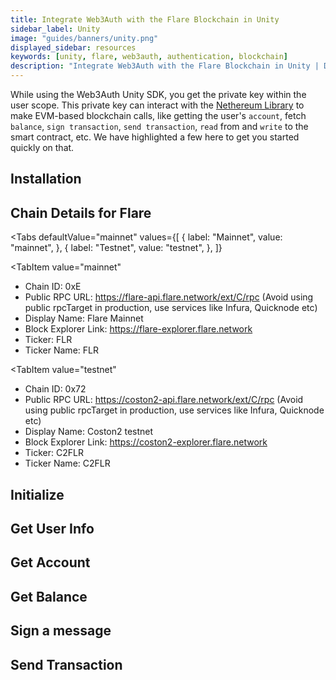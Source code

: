 ```yaml
---
title: Integrate Web3Auth with the Flare Blockchain in Unity
sidebar_label: Unity
image: "guides/banners/unity.png"
displayed_sidebar: resources
keywords: [unity, flare, web3auth, authentication, blockchain]
description: "Integrate Web3Auth with the Flare Blockchain in Unity | Documentation - Web3Auth"
---
```



<SEO
  title="Integrate Web3Auth with the Flare Blockchain in Unity"
  description="Integrate Web3Auth with the Flare Blockchain in Unity | Documentation - Web3Auth"
  image="https://web3auth.io/docs/guides/banners/flare.png"
  slug="/connect-blockchain/evm/flare/unity"
/>

While using the Web3Auth Unity SDK, you get the private key within the user scope. This private key can interact with the
[Nethereum Library](https://nethereum.com/) to make EVM-based blockchain calls, like getting the user's `account`, fetch `balance`,
`sign transaction`, `send transaction`, `read` from and `write` to the smart contract, etc. We have highlighted a few here to get you started quickly
on that.

## Installation

<InstallationSnippet />

## Chain Details for Flare

<Tabs
 defaultValue="mainnet"
  values={[
    { label: "Mainnet", value: "mainnet", },
    { label: "Testnet", value: "testnet", },
  ]}
>
<TabItem
  value="mainnet"
>

- Chain ID: 0xE
- Public RPC URL: https://flare-api.flare.network/ext/C/rpc (Avoid using public rpcTarget in production, use services like Infura, Quicknode etc)
- Display Name: Flare Mainnet
- Block Explorer Link: https://flare-explorer.flare.network
- Ticker: FLR
- Ticker Name: FLR

</TabItem>

<TabItem
  value="testnet"
>

- Chain ID: 0x72
- Public RPC URL: https://coston2-api.flare.network/ext/C/rpc (Avoid using public rpcTarget in production, use services like Infura, Quicknode etc)
- Display Name: Coston2 testnet
- Block Explorer Link: https://coston2-explorer.flare.network
- Ticker: C2FLR
- Ticker Name: C2FLR

</TabItem>
</Tabs>

## Initialize

<InitialisationSnippet />

## Get User Info

<UserInfoSnippet />

## Get Account

<GetAccountSnippet />

## Get Balance

<GetBalanceSnippet />

## Sign a message

<SignMessageSnippet />

## Send Transaction

<SendTransactionSnippet />
